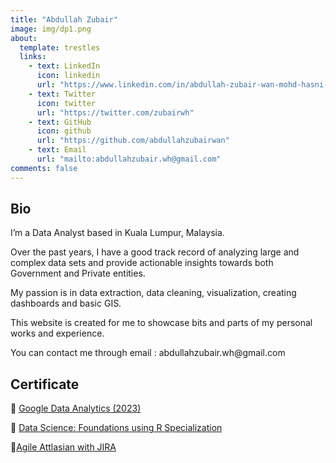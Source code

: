```yaml
---
title: "Abdullah Zubair"
image: img/dp1.png
about:
  template: trestles
  links:
    - text: LinkedIn
      icon: linkedin
      url: "https://www.linkedin.com/in/abdullah-zubair-wan-mohd-hasni-534540167/"
    - text: Twitter
      icon: twitter
      url: "https://twitter.com/zubairwh"
    - text: GitHub
      icon: github
      url: "https://github.com/abdullahzubairwan"
    - text: Email
      url: "mailto:abdullahzubair.wh@gmail.com"
comments: false
---
```


## Bio

I'm a Data Analyst based in Kuala Lumpur, Malaysia.

Over the past years, I have a good track record of analyzing large and complex data sets and provide actionable insights towards both Government and Private entities.

My passion is in data extraction, data cleaning, visualization, creating dashboards and basic GIS.

This website is created for me to showcase bits and parts of my personal works and experience.

You can contact me through email : abdullahzubair.wh\@gmail.com

## Certificate

📌 [Google Data Analytics (2023)](https://www.coursera.org/account/accomplishments/specialization/certificate/PDPGVZBZVMP4)

📌 [Data Science: Foundations using R Specialization](https://www.coursera.org/account/accomplishments/specialization/certificate/MDCDSATPDEDG)

📌[Agile Attlasian with JIRA](https://www.coursera.org/account/accomplishments/certificate/EXQPGW34S7C7)
